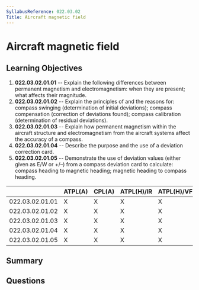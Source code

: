 ```yaml
---
SyllabusReference: 022.03.02
Title: Aircraft magnetic field
---
```


# Aircraft magnetic field

## Learning Objectives

1. **022.03.02.01.01** -- Explain the following differences between permanent
   magnetism and electromagnetism: when they are present; what affects their
   magnitude.
2. **022.03.02.01.02** -- Explain the principles of and the reasons for: compass
   swinging (determination of initial deviations); compass compensation
   (correction of deviations found); compass calibration (determination of
   residual deviations).
3. **022.03.02.01.03** -- Explain how permanent magnetism within the aircraft
   structure and electromagnetism from the aircraft systems affect the accuracy
   of a compass.
4. **022.03.02.01.04** -- Describe the purpose and the use of a deviation
   correction card.
5. **022.03.02.01.05** -- Demonstrate the use of deviation values (either given
   as E/W or +/–) from a compass deviation card to calculate: compass heading to
   magnetic heading; magnetic heading to compass heading.

|                 | ATPL(A) | CPL(A) | ATPL(H)/IR | ATPL(H)/VFR | CPL(H) | IR  | CBIR(A) |
| --------------- | ------- | ------ | ---------- | ----------- | ------ | --- | ------- |
| 022.03.02.01.01 | X       | X      | X          | X           | X      | X   |         |
| 022.03.02.01.02 | X       | X      | X          | X           | X      | X   |         |
| 022.03.02.01.03 | X       | X      | X          | X           | X      | X   |         |
| 022.03.02.01.04 | X       | X      | X          | X           | X      | X   |         |
| 022.03.02.01.05 | X       | X      | X          | X           | X      | X   | X       |

## Summary

## Questions
